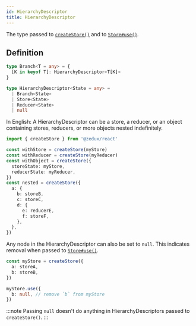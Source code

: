 ```yaml
---
id: HierarchyDescriptor
title: HierarchyDescriptor
---
```


The type passed to [`createStore()`](../factories/createStore) and to [`Store#use()`](../classes/Store#use).

## Definition

```ts
type Branch<T = any> = {
  [K in keyof T]: HierarchyDescriptor<T[K]>
}

type HierarchyDescriptor<State = any> =
  | Branch<State>
  | Store<State>
  | Reducer<State>
  | null
```

In English: A HierarchyDescriptor can be a store, a reducer, or an object containing stores, reducers, or more objects nested indefinitely.

```ts
import { createStore } from '@zedux/react'

const withStore = createStore(myStore)
const withReducer = createStore(myReducer)
const withObject = createStore({
  storeState: myStore,
  reducerState: myReducer,
})
const nested = createStore({
  a: {
    b: storeB,
    c: storeC,
    d: {
      e: reducerE,
      f: storeF,
    },
  },
})
```

Any node in the HierarchyDescriptor can also be set to `null`. This indicates removal when passed to [`Store#use()`](../classes/Store#use).

```ts
const myStore = createStore({
  a: storeA,
  b: storeB,
})

myStore.use({
  b: null, // remove `b` from myStore
})
```

:::note
Passing `null` doesn't do anything in HierarchyDescriptors passed to `createStore()`.
:::
